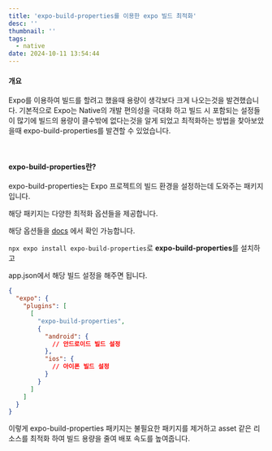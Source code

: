 ```yaml
---
title: 'expo-build-properties를 이용한 expo 빌드 최적화'
desc: ''
thumbnail: ''
tags:
  - native
date: 2024-10-11 13:54:44
---
```


#### 개요
Expo를 이용하여 빌드를 할려고 했을때 용량이 생각보다 크게 나오는것을 발견했습니다.
기본적으로 Expo는 Native의 개발 편의성을 극대화 하고 빌드 시 포함되는 설정들이 많기에 빌드의 용량이 클수밖에 없다는것을 알게 되었고
최적화하는 방법을 찾아보았을때 expo-build-properties를 발견할 수 있었습니다.

<br/>

#### expo-build-properties란?

expo-build-properties는 Expo 프로젝트의 빌드 환경을 설정하는데 도와주는 패키지 입니다.

해당 패키지는 다양한 최적화 옵션들을 제공합니다.

해당 옵션들을 [docs](https://docs.expo.dev/versions/latest/sdk/build-properties/?redirected) 에서 확인 가능합니다.


`npx expo install expo-build-properties`로 **expo-build-properties**를 설치하고

app.json에서 해당 빌드 설정을 해주면 됩니다.
```json
{
  "expo": {
    "plugins": [
      [
        "expo-build-properties",
        {
          "android": {
            // 안드로이드 빌드 설정
          },
          "ios": {
            // 아이폰 빌드 설정
          }
        }
      ]
    ]
  }
}
```
이렇게 expo-build-properties 패키지는 불필요한 패키지를 제거하고 asset 같은 리소스를 최적화 하여 빌드 용량을 줄여 배포 속도를 높여줍니다.